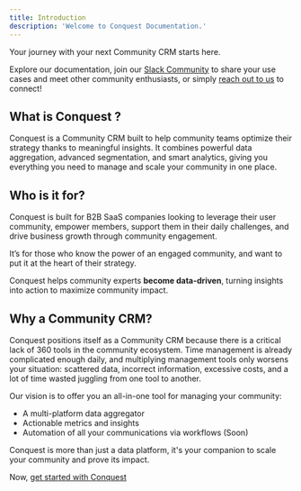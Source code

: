 ```yaml
---
title: Introduction
description: 'Welcome to Conquest Documentation.'
---
```


Your journey with your next Community CRM starts here.

Explore our documentation, join our [Slack Community](https://join.slack.com/t/useconquest/shared_invite/zt-2x4fg4fut-7k0G3_D649TkfPc5WIPdgA) to share your use cases and meet other community enthusiasts, or simply  [reach out to us](mailto:support@useconquest.com) to connect!


## What is Conquest ?

Conquest is a Community CRM built to help community teams optimize their strategy thanks to meaningful insights. It combines powerful data aggregation, advanced segmentation, and smart analytics, giving you everything you need to manage and scale your community in one place.


## Who is it for?

Conquest is built for B2B SaaS companies looking to leverage their user community, empower members, support them in their daily challenges, and drive business growth through community engagement.

It’s for those who know the power of an engaged community, and want to put it at the heart of their strategy.

Conquest helps community experts **become data-driven**, turning insights into action to maximize community impact.


## Why a Community CRM?

Conquest positions itself as a Community CRM because there is a critical lack of 360 tools in the community ecosystem. Time management is already complicated enough daily, and multiplying management tools only worsens your situation: scattered data, incorrect information, excessive costs, and a lot of time wasted juggling from one tool to another.

Our vision is to offer you an all-in-one tool for managing your community:

- A multi-platform data aggregator
- Actionable metrics and insights
- Automation of all your communications via workflows (Soon)

Conquest is more than just a data platform, it's your companion to scale your community and prove its impact.

Now, [get started with Conquest](https://app.useconquest.com/auth/signup)




